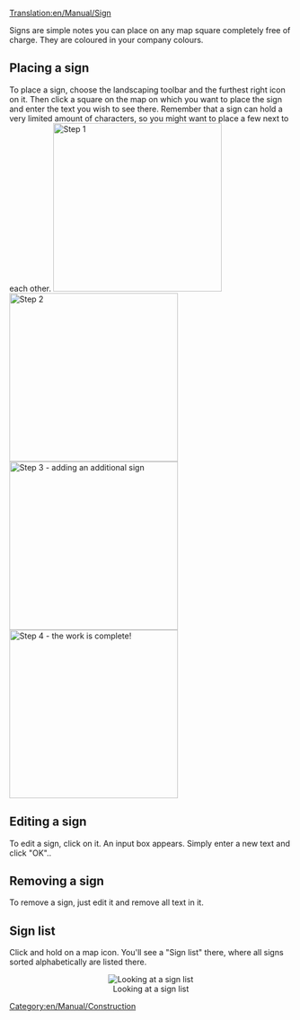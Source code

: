 [[Translation:en/Manual/Sign]]


Signs are simple notes you can place on any map square completely free of charge. They are coloured in your company colours.

==Placing a sign==

To place a sign, choose the landscaping toolbar and the furthest right icon on it.
Then click a square on the map on which you want to place the sign and enter the text you wish to see there. Remember that a sign can hold a very limited amount of characters, so you might want to place a few next to each other.
[[File:en/Manual/Placing signs 1.png|left|thumb|300px|Step 1]]
[[File:en/Manual/Placing Signs 2.png|left|thumb|300px|Step 2]] 
[[File:en/Manual/Placing signs 3.png|left|thumb|300px|Step 3 - adding an additional sign]] 
[[File:en/Manual/Placing signs 4.png|left|thumb|300px|Step 4 - the work is complete!]] 
<br style="clear:both;"/>

==Editing a sign==

To edit a sign, click on it. An input box appears. Simply enter a new text and click "OK"..

==Removing a sign==

To remove a sign, just edit it and remove all text in it.
{{en/Warning|Remember, in multiplayer games anyone can edit and delete your signs, so don't put important information there and keep an eye on them to make sure your competitors aren't making you look like a fool!}}

==Sign list==

Click and hold on a map icon. You'll see a "Sign list" there, where all signs sorted alphabetically are listed there.
<center>[[File:en/Manual/Sign list.png|center|frame|Looking at a sign list]]</center>
[[Category:en/Manual/Construction]]